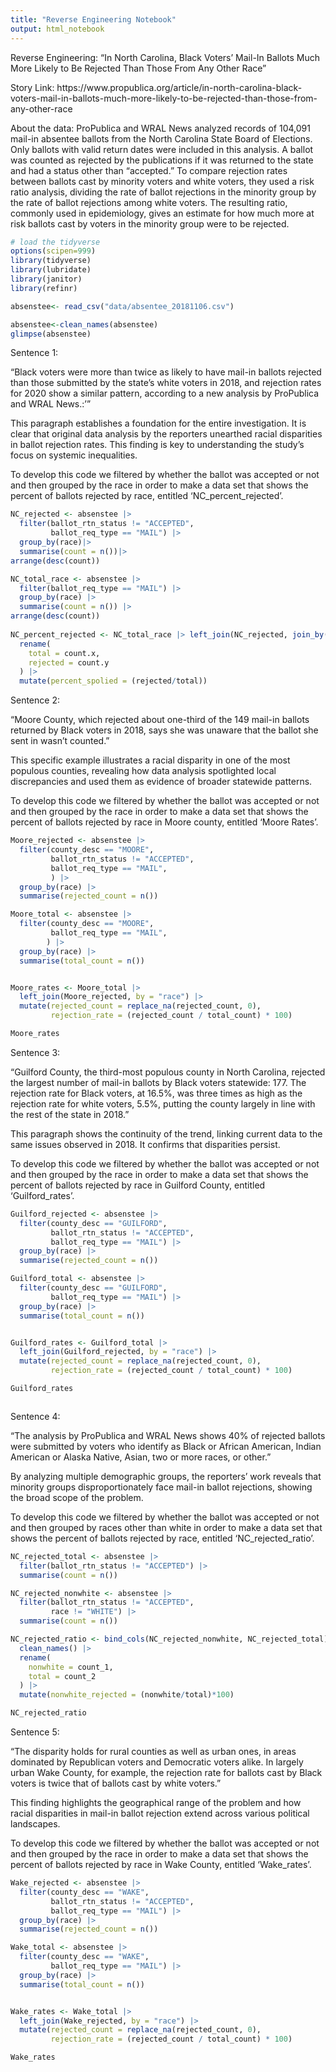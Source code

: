```yaml
---
title: "Reverse Engineering Notebook"
output: html_notebook
---
```


Reverse Engineering: "In North Carolina, Black Voters’ Mail-In Ballots Much More Likely to Be Rejected Than Those From Any Other Race"

Story Link:
https://www.propublica.org/article/in-north-carolina-black-voters-mail-in-ballots-much-more-likely-to-be-rejected-than-those-from-any-other-race

About the data: ProPublica and WRAL News analyzed records of 104,091 mail-in absentee ballots from the North Carolina State Board of Elections. Only ballots with valid return dates were included in this analysis. A ballot was counted as rejected by the publications if it was returned to the state and had a status other than “accepted.” To compare rejection rates between ballots cast by minority voters and white voters, they used a risk ratio analysis, dividing the rate of ballot rejections in the minority group by the rate of ballot rejections among white voters. The resulting ratio, commonly used in epidemiology, gives an estimate for how much more at risk ballots cast by voters in the minority group were to be rejected.

```r
# load the tidyverse
options(scipen=999)
library(tidyverse)
library(lubridate)
library(janitor)
library(refinr)
```

```r
absenstee<- read_csv("data/absentee_20181106.csv")
```


```r
absenstee<-clean_names(absenstee)
glimpse(absenstee)
```
Sentence 1:

“Black voters were more than twice as likely to have mail-in ballots rejected than those submitted by the state’s white voters in 2018, and rejection rates for 2020 show a similar pattern, according to a new analysis by ProPublica and WRAL News.:’”

This paragraph establishes a foundation for the entire investigation. It is clear that original data analysis by the reporters unearthed racial disparities in ballot rejection rates. This finding is key to understanding the study's focus on systemic inequalities.

To develop this code we filtered by whether the ballot was accepted or not and then grouped by the race in order to make a data set that shows the percent of ballots rejected by race, entitled 'NC_percent_rejected'.

```r

NC_rejected <- absenstee |>
  filter(ballot_rtn_status != "ACCEPTED",
         ballot_req_type == "MAIL") |>
  group_by(race)|>
  summarise(count = n())|>
arrange(desc(count))

NC_total_race <- absenstee |>
  filter(ballot_req_type == "MAIL") |>
  group_by(race) |>
  summarise(count = n()) |>
arrange(desc(count))
  
NC_percent_rejected <- NC_total_race |> left_join(NC_rejected, join_by(race)) |>
  rename(
    total = count.x,
    rejected = count.y
  ) |>
  mutate(percent_spolied = (rejected/total))

```
Sentence 2:

“Moore County, which rejected about one-third of the 149 mail-in ballots returned by Black voters in 2018, says she was unaware that the ballot she sent in wasn’t counted.”

This specific example illustrates a racial disparity in one of the most populous counties, revealing how data analysis spotlighted local discrepancies and used them as evidence of broader statewide patterns.

To develop this code we filtered by whether the ballot was accepted or not and then grouped by the race in order to make a data set that shows the percent of ballots rejected by race in Moore county, entitled 'Moore Rates'.

```r
Moore_rejected <- absenstee |>
  filter(county_desc == "MOORE",
         ballot_rtn_status != "ACCEPTED",
         ballot_req_type == "MAIL",
         ) |>
  group_by(race) |>
  summarise(rejected_count = n())

Moore_total <- absenstee |>
  filter(county_desc == "MOORE",
         ballot_req_type == "MAIL",
        ) |>
  group_by(race) |>
  summarise(total_count = n())


Moore_rates <- Moore_total |>
  left_join(Moore_rejected, by = "race") |>
  mutate(rejected_count = replace_na(rejected_count, 0),
         rejection_rate = (rejected_count / total_count) * 100)

Moore_rates
```
Sentence 3: 

“Guilford County, the third-most populous county in North Carolina, rejected the largest number of mail-in ballots by Black voters statewide: 177. The rejection rate for Black voters, at 16.5%, was three times as high as the rejection rate for white voters, 5.5%, putting the county largely in line with the rest of the state in 2018.” 

This paragraph shows the continuity of the trend, linking current data to the same issues observed in 2018. It confirms that disparities persist.

To develop this code we filtered by whether the ballot was accepted or not and then grouped by the race in order to make a data set that shows the percent of ballots rejected by race in Guilford County, entitled 'Guilford_rates'.
```r
Guilford_rejected <- absenstee |>
  filter(county_desc == "GUILFORD",
         ballot_rtn_status != "ACCEPTED",
         ballot_req_type == "MAIL") |>
  group_by(race) |>
  summarise(rejected_count = n())

Guilford_total <- absenstee |>
  filter(county_desc == "GUILFORD",
         ballot_req_type == "MAIL") |>
  group_by(race) |>
  summarise(total_count = n())


Guilford_rates <- Guilford_total |>
  left_join(Guilford_rejected, by = "race") |>
  mutate(rejected_count = replace_na(rejected_count, 0),
         rejection_rate = (rejected_count / total_count) * 100)

Guilford_rates



```

Sentence 4:

“The analysis by ProPublica and WRAL News shows 40% of rejected ballots were submitted by voters who identify as Black or African American, Indian American or Alaska Native, Asian, two or more races, or other.”

By analyzing multiple demographic groups, the reporters’ work reveals that minority groups disproportionately face mail-in ballot rejections, showing the broad scope of the problem.

To develop this code we filtered by whether the ballot was accepted or not and then grouped by races other than white in order to make a data set that shows the percent of ballots rejected by race, entitled 'NC_rejected_ratio'.

```r
NC_rejected_total <- absenstee |>
  filter(ballot_rtn_status != "ACCEPTED") |>
  summarise(count = n())

NC_rejected_nonwhite <- absenstee |>
  filter(ballot_rtn_status != "ACCEPTED",
         race != "WHITE") |>
  summarise(count = n())

NC_rejected_ratio <- bind_cols(NC_rejected_nonwhite, NC_rejected_total) |>
  clean_names() |>
  rename(
    nonwhite = count_1,
    total = count_2
  ) |>
  mutate(nonwhite_rejected = (nonwhite/total)*100)

NC_rejected_ratio


```

Sentence 5:

“The disparity holds for rural counties as well as urban ones, in areas dominated by Republican voters and Democratic voters alike. In largely urban Wake County, for example, the rejection rate for ballots cast by Black voters is twice that of ballots cast by white voters.” 

This finding highlights the geographical range of the problem and how racial disparities in mail-in ballot rejection extend across various political landscapes.


To develop this code we filtered by whether the ballot was accepted or not and then grouped by the race in order to make a data set that shows the percent of ballots rejected by race in Wake County, entitled 'Wake_rates'.

```r
Wake_rejected <- absenstee |>
  filter(county_desc == "WAKE",
         ballot_rtn_status != "ACCEPTED",
         ballot_req_type == "MAIL") |>
  group_by(race) |>
  summarise(rejected_count = n())

Wake_total <- absenstee |>
  filter(county_desc == "WAKE",
         ballot_req_type == "MAIL") |>
  group_by(race) |>
  summarise(total_count = n())


Wake_rates <- Wake_total |>
  left_join(Wake_rejected, by = "race") |>
  mutate(rejected_count = replace_na(rejected_count, 0),
         rejection_rate = (rejected_count / total_count) * 100)

Wake_rates



```
